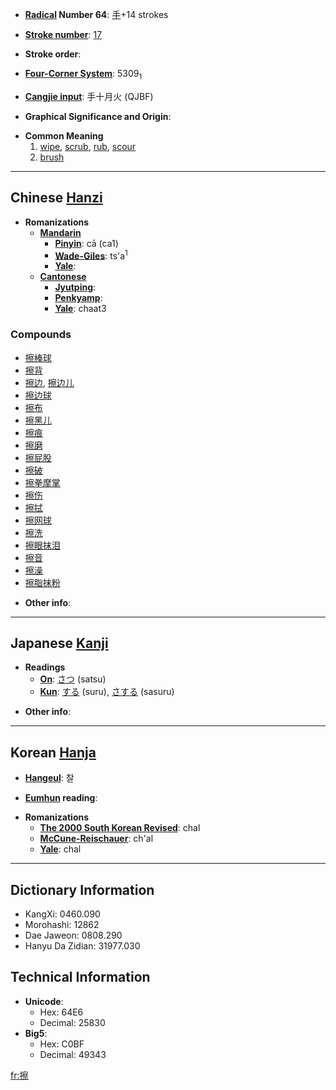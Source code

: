 * '''[[Wiktionary:Chinese radical index| Radical]] Number 64''': [[Wiktionary:Chinese radical index 手|手]]+14 strokes

* '''[[Wiktionary:Chinese total strokes index|Stroke number]]''': [[Wiktionary:Chinese total strokes index 17|17]]

* '''Stroke order''': 

* '''[[Wiktionary:Chinese four corner index|Four-Corner System]]''': 5309<sub>1</sub>

* '''[[Wiktionary:Chinese Cangjie index|Cangjie input]]''': 手十月火 (QJBF)

* '''Graphical Significance and Origin''': 

* '''Common Meaning'''
*#[[wipe]], [[scrub]], [[rub]], [[scour]]
*# [[brush]]

----

== Chinese [[Hanzi]] ==

* '''Romanizations'''
** '''[[Mandarin]]'''
*** '''[[Pinyin]]''': cā (ca1)
*** '''[[Wade-Giles]]''': ts'a<sup>1</sup>
*** '''[[Yale]]''': 
** '''[[Cantonese]]'''
*** '''[[Jyutping]]''':
*** '''[[Penkyamp]]''': 
*** '''[[Yale]]''': chaat3

===Compounds===
*[[擦棒球]]
*[[擦背]]
*[[擦边]], [[擦边儿]]
*[[擦边球]]
*[[擦布]]
*[[擦黑儿]]
*[[擦痕]]
*[[擦磨]]
*[[擦屁股]]
*[[擦破]]
*[[擦拳摩掌]]
*[[擦伤]]
*[[擦拭]]
*[[擦网球]]
*[[擦洗]]
*[[擦眼抹泪]]
*[[擦音]]
*[[擦澡]]
*[[擦脂抹粉]]

* '''Other info''': 

----

== Japanese [[Kanji]] ==

* '''Readings'''
** '''[[On]]''': [[さつ]] (satsu)
** '''[[Kun]]''': [[する]] (suru), [[さする]] (sasuru)

* '''Other info''':  

----

== Korean [[Hanja]] ==

* '''[[Hangeul]]''': 찰

* '''[[Eumhun]] reading''': 

* '''Romanizations'''
** '''[[The 2000 South Korean Revised Romanization|The 2000 South Korean Revised]]''': chal
** '''[[McCune-Reischauer]]''': ch'al
** '''[[Yale]]''': chal

----

== Dictionary Information ==

* KangXi: 0460.090
* Morohashi: 12862
* Dae Jaweon: 0808.290
* Hanyu Da Zidian: 31977.030

== Technical Information ==

* '''Unicode''':
** Hex: 64E6
** Decimal: 25830
* '''Big5''':
** Hex: C0BF
** Decimal: 49343

[[fr:擦]]